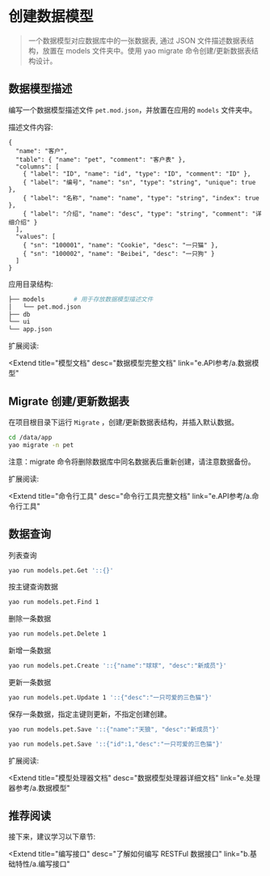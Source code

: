 # 创建数据模型

<blockquote>
  一个数据模型对应数据库中的一张数据表, 通过 JSON 文件描述数据表结构，放置在
  models 文件夹中。使用 yao migrate 命令创建/更新数据表结构设计。
</blockquote>

## 数据模型描述

编写一个数据模型描述文件 `pet.mod.json`，并放置在应用的 `models` 文件夹中。

描述文件内容:

```jsonc
{
  "name": "客户",
  "table": { "name": "pet", "comment": "客户表" },
  "columns": [
    { "label": "ID", "name": "id", "type": "ID", "comment": "ID" },
    { "label": "编号", "name": "sn", "type": "string", "unique": true },
    { "label": "名称", "name": "name", "type": "string", "index": true },
    { "label": "介绍", "name": "desc", "type": "string", "comment": "详细介绍" }
  ],
  "values": [
    { "sn": "100001", "name": "Cookie", "desc": "一只猫" },
    { "sn": "100002", "name": "Beibei", "desc": "一只狗" }
  ]
}
```

应用目录结构:

```bash
├── models        # 用于存放数据模型描述文件
│   └── pet.mod.json
├── db
└── ui
└── app.json
```

扩展阅读:

<Extend
  title="模型文档"
  desc="数据模型完整文档"
  link="e.API参考/a.数据模型"
></Extend>

## Migrate 创建/更新数据表

在项目根目录下运行 `Migrate` ，创建/更新数据表结构，并插入默认数据。

```bash
cd /data/app
yao migrate -n pet
```

<Notice type="warning">
  注意：migrate 命令将删除数据库中同名数据表后重新创建，请注意数据备份。
</Notice>

扩展阅读:

<Extend
  title="命令行工具"
  desc="命令行工具完整文档"
  link="e.API参考/a.命令行工具"
></Extend>

## 数据查询

列表查询

```bash
yao run models.pet.Get '::{}'
```

按主键查询数据

```bash
yao run models.pet.Find 1
```

删除一条数据

```bash
yao run models.pet.Delete 1
```

新增一条数据

```bash
yao run models.pet.Create '::{"name":"球球", "desc":"新成员"}'
```

更新一条数据

```bash
yao run models.pet.Update 1 '::{"desc":"一只可爱的三色猫"}'
```

保存一条数据，指定主键则更新，不指定创建创建。

```bash
yao run models.pet.Save '::{"name":"天狼", "desc":"新成员"}'
```

```bash
yao run models.pet.Save '::{"id":1,"desc":"一只可爱的三色猫"}'
```

扩展阅读:

<Extend
  title="模型处理器文档"
  desc="数据模型处理器详细文档"
  link="e.处理器参考/a.数据模型"
></Extend>

## 推荐阅读

接下来，建议学习以下章节:

<Extend
  title="编写接口"
  desc="了解如何编写 RESTFul 数据接口"
  link="b.基础特性/a.编写接口"
></Extend>

<Div style={{ display: "flex", justifyContent: "space-between" }}>
  <Link type="prev" title="安装调试" link="a.介绍/b.安装调试"></Link>
  <Link type="next" title="编写接口" link="b.基础特性/b.编写接口"></Link>
</Div>

